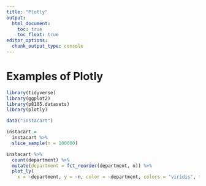 ```yaml
---
title: "Plotly"
output: 
  html_document:
    toc: true
    toc_float: true
editor_options: 
  chunk_output_type: console
---
```


# Examples of Plotly

```r
library(tidyverse)
library(ggplot2)
library(p8105.datasets)
library(plotly)
```

```r
data("instacart")

instacart = 
  instacart %>% 
  slice_sample(n = 100000)
```


```r
instacart %>%  
  count(department) %>% 
  mutate(department = fct_reorder(department, n)) %>% 
  plot_ly(
    x = ~department, y = ~n, color = ~department, colors = "viridis", type = "bar")
```



